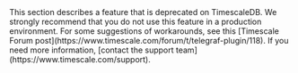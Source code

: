 <highlight type="deprecation">
This section describes a feature that is deprecated on TimescaleDB. We strongly
recommend that you do not use this feature in a production environment. For some
suggestions of workarounds, see this
[Timescale Forum post](https://www.timescale.com/forum/t/telegraf-plugin/118).
If you need more information,
[contact the support team](https://www.timescale.com/support).
</highlight>

